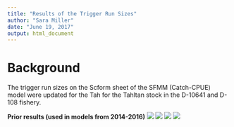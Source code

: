 ```yaml
---
title: "Results of the Trigger Run Sizes"
author: "Sara Miller"
date: "June 19, 2017"
output: html_document
---
```


# Background
The trigger run sizes on the Scform sheet of the SFMM (Catch-CPUE) model were updated for the Tah for the Tahltan stock in the D-10641 and D-108 fishery.


**Prior results (used in models from 2014-2016)**
![](../figures/Prior_prop/D108.png)
![](../figures/Prior_prop/D108_combine.png)
![](../figures/Prior_prop/D10641.png)
![](../figures/Prior_prop/D10641_combine.png)




